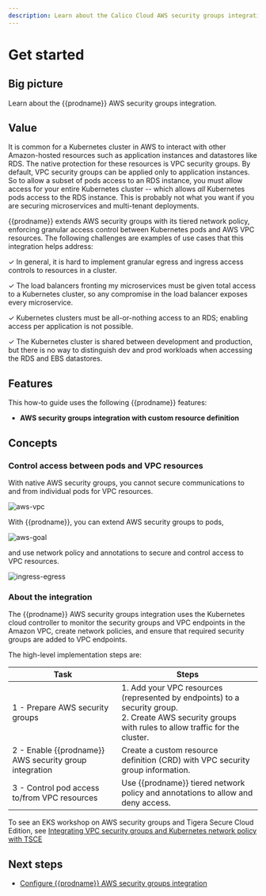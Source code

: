 ```yaml
---
description: Learn about the Calico Cloud AWS security groups integration.
---
```


# Get started

## Big picture

Learn about the {{prodname}} AWS security groups integration.

## Value

It is common for a Kubernetes cluster in AWS to interact with other Amazon-hosted resources such as application instances and datastores like RDS. The native protection for these resources is VPC security groups. By default, VPC security groups can be applied only to application instances. So to allow a subset of pods access to an RDS instance, you must allow access for your entire Kubernetes cluster -- which allows _all_ Kubernetes pods access to the RDS instance. This is probably not what you want if you are securing microservices and multi-tenant deployments.

{{prodname}} extends AWS security groups with its tiered network policy, enforcing granular access control between Kubernetes pods and AWS VPC resources. The following challenges are examples of use cases that this integration helps address:

✓ In general, it is hard to implement granular egress and ingress access controls to resources in a cluster.

✓ The load balancers fronting my microservices must be given total access to a Kubernetes cluster, so any compromise in the load balancer exposes every microservice.

✓ Kubernetes clusters must be all-or-nothing access to an RDS; enabling access per application is not possible.

✓ The Kubernetes cluster is shared between development and production, but there is no way to distinguish dev and prod workloads when accessing the RDS and EBS datastores.

## Features

This how-to guide uses the following {{prodname}} features:

- **AWS security groups integration with custom resource definition**

## Concepts

### Control access between pods and VPC resources

With native AWS security groups, you cannot secure communications to and from individual pods for VPC resources.

![aws-vpc](/img/calico-enterprise/aws-security-groups/aws-security-groups.png)

With {{prodname}}, you can extend AWS security groups to pods,

![aws-goal](/img/calico-enterprise/aws-security-groups/aws-pods.png)

and use network policy and annotations to secure and control access to VPC resources.

![ingress-egress](/img/calico-enterprise/aws-security-groups/ingress-egress.png)

### About the integration

The {{prodname}} AWS security groups integration uses the Kubernetes cloud controller to monitor the security groups and VPC endpoints in the Amazon VPC, create network policies, and ensure that required security groups are added to VPC endpoints.

The high-level implementation steps are:

| Task                                                   | Steps                                                                                                                                                     |
| ------------------------------------------------------ | --------------------------------------------------------------------------------------------------------------------------------------------------------- |
| 1 - Prepare AWS security groups                        | 1. Add your VPC resources (represented by endpoints) to a security group.<br />2. Create AWS security groups with rules to allow traffic for the cluster. |
| 2 - Enable {{prodname}} AWS security group integration | Create a custom resource definition (CRD) with VPC security group information.                                                                            |
| 3 - Control pod access to/from VPC resources           | Use {{prodname}} tiered network policy and annotations to allow and deny access.                                                                          |

To see an EKS workshop on AWS security groups and Tigera Secure Cloud Edition, see [Integrating VPC security groups and Kubernetes network policy with TSCE](https://www.eksworkshop.com/beginner/120_network-policies/tigera/tsce-sg-integration/)

## Next steps

- [Configure {{prodname}} AWS security groups integration](aws-security-group-integration.mdx)

